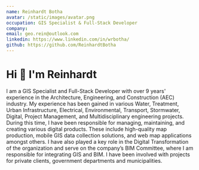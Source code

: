 ```yaml
---
name: Reinhardt Botha
avatar: /static/images/avatar.png
occupation: GIS Specialist & Full-Stack Developer
company:
email: geo.rein@outlook.com
linkedin: https://www.linkedin.com/in/wrbotha/
github: https://github.com/ReinhardtBotha
---
```


# Hi 👋 I'm Reinhardt

I am a GIS Specialist and Full-Stack Developer with over 9 years' experience in the Architecture, Engineering, and Construction (AEC) industry. My experience has been gained in various Water, Treatment, Urban Infrastructure, Electrical, Environmental, Transport, Stormwater, Digital, Project Management, and Multidisciplinary engineering projects. During this time, I have been responsible for managing, maintaining, and creating various digital products. These include high-quality map production, mobile GIS data collection solutions, and web map applications amongst others. I have also played a key role in the Digital Transformation of the organization and serve on the company’s BIM Committee, where I am responsible for integrating GIS and BIM. I have been involved with projects for private clients, government departments and municipalities.
